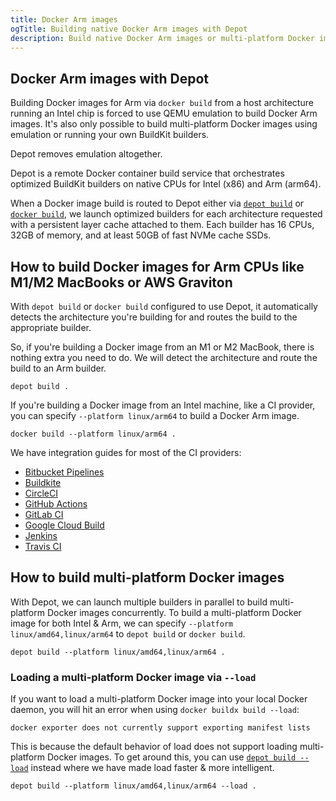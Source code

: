 ```yaml
---
title: Docker Arm images
ogTitle: Building native Docker Arm images with Depot
description: Build native Docker Arm images or multi-platform Docker images without emulation.
---
```


## Docker Arm images with Depot

Building Docker images for Arm via `docker build` from a host architecture running an Intel chip is forced to use QEMU emulation to build Docker Arm images. It's also only possible to build multi-platform Docker images using emulation or running your own BuildKit builders.

Depot removes emulation altogether.

Depot is a remote Docker container build service that orchestrates optimized BuildKit builders on native CPUs for Intel (x86) and Arm (arm64).

When a Docker image build is routed to Depot either via [`depot build`](/docs/cli/reference#depot-build) or [`docker build`](/docs/guides/docker-build#how-to-use-depot-with-docker), we launch optimized builders for each architecture requested with a persistent layer cache attached to them. Each builder has 16 CPUs, 32GB of memory, and at least 50GB of fast NVMe cache SSDs.

## How to build Docker images for Arm CPUs like M1/M2 MacBooks or AWS Graviton

With `depot build` or `docker build` configured to use Depot, it automatically detects the architecture you're building for and routes the build to the appropriate builder.

So, if you're building a Docker image from an M1 or M2 MacBook, there is nothing extra you need to do. We will detect the architecture and route the build to an Arm builder.

```shell
depot build .
```

If you're building a Docker image from an Intel machine, like a CI provider, you can specify `--platform linux/arm64` to build a Docker Arm image.

```shell
docker build --platform linux/arm64 .
```

We have integration guides for most of the CI providers:

- [Bitbucket Pipelines](../integrations/bitbucket-pipelines)
- [Buildkite](../integrations/buildkite)
- [CircleCI](../integrations/circleci)
- [GitHub Actions](../integrations/github-actions)
- [GitLab CI](../integrations/gitlab-ci)
- [Google Cloud Build](../integrations/google-cloud-build)
- [Jenkins](../integrations/jenkins)
- [Travis CI](../integrations/travis-ci)

## How to build multi-platform Docker images

With Depot, we can launch multiple builders in parallel to build multi-platform Docker images concurrently. To build a multi-platform Docker image for both Intel & Arm, we can specify `--platform linux/amd64,linux/arm64` to `depot build` or `docker build`.

```shell
depot build --platform linux/amd64,linux/arm64 .
```

### Loading a multi-platform Docker image via `--load`

If you want to load a multi-platform Docker image into your local Docker daemon, you will hit an error when using `docker buildx build --load`:

```shell
docker exporter does not currently support exporting manifest lists
```

This is because the default behavior of load does not support loading multi-platform Docker images. To get around this, you can use [`depot build --load`](/docs/cli/reference#depot-build) instead where we have made load faster & more intelligent.

```shell
depot build --platform linux/amd64,linux/arm64 --load .
```
